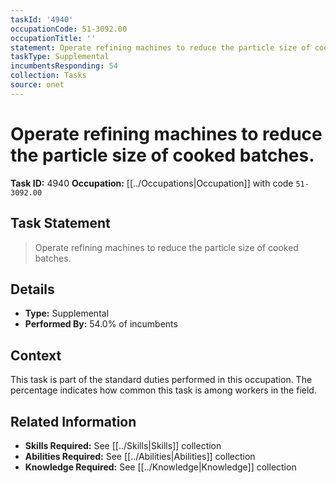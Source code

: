 ```yaml
---
taskId: '4940'
occupationCode: 51-3092.00
occupationTitle: ''
statement: Operate refining machines to reduce the particle size of cooked batches.
taskType: Supplemental
incumbentsResponding: 54
collection: Tasks
source: onet
---
```

# Operate refining machines to reduce the particle size of cooked batches.

**Task ID:** 4940
**Occupation:** [[../Occupations|Occupation]] with code `51-3092.00`

## Task Statement

> Operate refining machines to reduce the particle size of cooked batches.

## Details

- **Type:** Supplemental
- **Performed By:** 54.0% of incumbents

## Context

This task is part of the standard duties performed in this occupation. The percentage indicates how common this task is among workers in the field.

## Related Information

- **Skills Required:** See [[../Skills|Skills]] collection
- **Abilities Required:** See [[../Abilities|Abilities]] collection
- **Knowledge Required:** See [[../Knowledge|Knowledge]] collection
